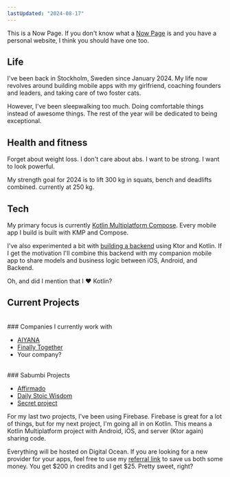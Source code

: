 ```yaml
---
lastUpdated: "2024-08-17"
---
```


This is a Now Page. If you don't know what a [Now Page](https://nownownow.com/about) is and you have a personal website, I think you should have one too.
<br/>
## Life

I've been back in Stockholm, Sweden since January 2024. My life now revolves around building mobile apps with my girlfriend, <Link href="/nyblom-as-a-service/">coaching founders and leaders</Link>, and taking care of two foster cats.

However, I've been sleepwalking too much. Doing comfortable things instead of awesome things. The rest of the year will be dedicated to being exceptional.
<br/>
## Health and fitness

Forget about weight loss. I don't care about abs. I want to be strong. I want to look powerful.

My strength goal for 2024 is to lift 300 kg in squats, bench and deadlifts combined. currently at 250 kg.
<br/>
## Tech

My primary focus is currently [Kotlin Multiplatform Compose](https://www.jetbrains.com/lp/compose-multiplatform/). Every mobile app I build is built with KMP and Compose. 

I've also experimented a bit with [building a backend](https://github.com/Qw4z1/read-tracker) using Ktor and Kotlin. If I get the motivation I'll combine this backend with my companion mobile app to share models and business logic between iOS, Android, and Backend.

Oh, and did I mention that I ❤️ Kotlin?
<br/>
## Current Projects
<br/>
### Companies I currently work with

- [AIYANA](https://aiyana.ai/)
- [Finally Together](https://www.finallytogether.org/)
- <Link href="/nyblom-as-a-service/">Your company?</Link>
<br/>
### Sabumbi Projects

- [Affirmado](https://affirmado.com/)
- [Daily Stoic Wisdom](https://dailystoicwisdom.app/)
- [Secret project]()

For my last two projects, I've been using Firebase. Firebase is great for a lot of things, but for my next project, I'm going all in on Kotlin. This means a Kotlin Multiplatform project with Android, iOS, and server (Ktor again) sharing code.

Everything will be hosted on Digital Ocean. If you are looking for a new provider for your apps, feel free to use my [referral link](https://m.do.co/c/52c509c9280e) to save us both some money. You get $200 in credits and I get $25. Pretty sweet, right?